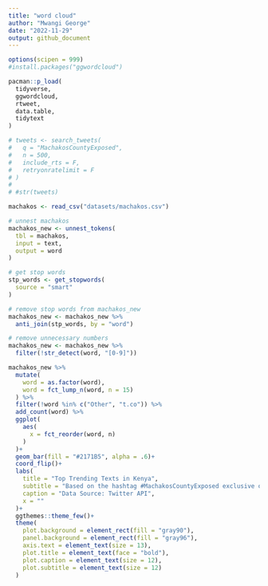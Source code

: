 ```yaml
---
title: "word cloud"
author: "Mwangi George"
date: "2022-11-29"
output: github_document
---
```


```r
options(scipen = 999)
#install.packages("ggwordcloud")

pacman::p_load(
  tidyverse,
  ggwordcloud,
  rtweet,
  data.table,
  tidytext
)

# tweets <- search_tweets(
#   q = "MachakosCountyExposed",
#   n = 500,
#   include_rts = F,
#   retryonratelimit = F
# )
# 
# #str(tweets)

machakos <- read_csv("datasets/machakos.csv")

# unnest machakos
machakos_new <- unnest_tokens(
  tbl = machakos, 
  input = text,
  output = word
)

# get stop words
stp_words <- get_stopwords(
  source = "smart"
)

# remove stop words from machakos_new
machakos_new <- machakos_new %>% 
  anti_join(stp_words, by = "word")

# remove unnecessary numbers
machakos_new <- machakos_new %>% 
  filter(!str_detect(word, "[0-9]"))
```

```r
machakos_new %>% 
  mutate(
    word = as.factor(word),
    word = fct_lump_n(word, n = 15)
  ) %>% 
  filter(!word %in% c("Other", "t.co")) %>% 
  add_count(word) %>% 
  ggplot(
    aes(
      x = fct_reorder(word, n)
    )
  )+
  geom_bar(fill = "#2171B5", alpha = .6)+
  coord_flip()+
  labs(
    title = "Top Trending Texts in Kenya",
    subtitle = "Based on the hashtag #MachakosCountyExposed exclusive of retweets",
    caption = "Data Source: Twitter API",
    x = ""
  )+
  ggthemes::theme_few()+
  theme(
    plot.background = element_rect(fill = "gray90"),
    panel.background = element_rect(fill = "gray96"),
    axis.text = element_text(size = 13),
    plot.title = element_text(face = "bold"),
    plot.caption = element_text(size = 12),
    plot.subtitle = element_text(size = 12)
  )

```

